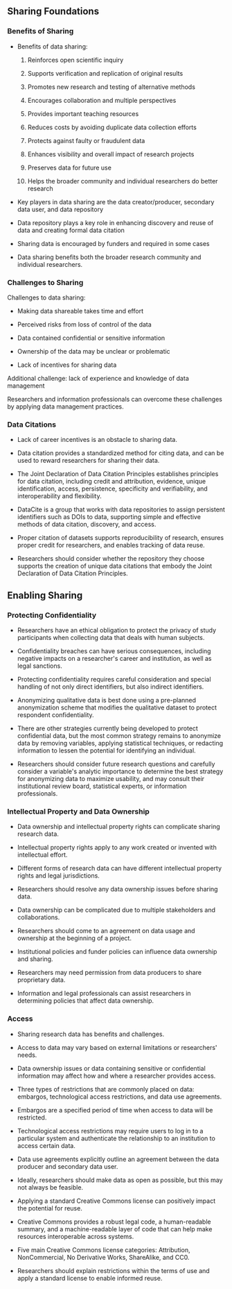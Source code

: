 ## **Sharing Foundations**

### Benefits of Sharing

-   Benefits of data sharing:

    1.  Reinforces open scientific inquiry

    2.  Supports verification and replication of original results

    3.  Promotes new research and testing of alternative methods

    4.  Encourages collaboration and multiple perspectives

    5.  Provides important teaching resources

    6.  Reduces costs by avoiding duplicate data collection efforts

    7.  Protects against faulty or fraudulent data

    8.  Enhances visibility and overall impact of research projects

    9.  Preserves data for future use

    10. Helps the broader community and individual researchers do better research

-   Key players in data sharing are the data creator/producer, secondary data user, and data repository

-   Data repository plays a key role in enhancing discovery and reuse of data and creating formal data citation

-   Sharing data is encouraged by funders and required in some cases

-   Data sharing benefits both the broader research community and individual researchers.

### Challenges to Sharing

Challenges to data sharing:

-   Making data shareable takes time and effort

-   Perceived risks from loss of control of the data

-   Data contained confidential or sensitive information

-   Ownership of the data may be unclear or problematic

-   Lack of incentives for sharing data

Additional challenge: lack of experience and knowledge of data management

Researchers and information professionals can overcome these challenges by applying data management practices.

### Data Citations

-   Lack of career incentives is an obstacle to sharing data.

-   Data citation provides a standardized method for citing data, and can be used to reward researchers for sharing their data.

-   The Joint Declaration of Data Citation Principles establishes principles for data citation, including credit and attribution, evidence, unique identification, access, persistence, specificity and verifiability, and interoperability and flexibility.

-   DataCite is a group that works with data repositories to assign persistent identifiers such as DOIs to data, supporting simple and effective methods of data citation, discovery, and access.

-   Proper citation of datasets supports reproducibility of research, ensures proper credit for researchers, and enables tracking of data reuse.

-   Researchers should consider whether the repository they choose supports the creation of unique data citations that embody the Joint Declaration of Data Citation Principles.

## **Enabling Sharing**

### Protecting Confidentiality

-   Researchers have an ethical obligation to protect the privacy of study participants when collecting data that deals with human subjects.

-   Confidentiality breaches can have serious consequences, including negative impacts on a researcher\'s career and institution, as well as legal sanctions.

-   Protecting confidentiality requires careful consideration and special handling of not only direct identifiers, but also indirect identifiers.

-   Anonymizing qualitative data is best done using a pre-planned anonymization scheme that modifies the qualitative dataset to protect respondent confidentiality.

-   There are other strategies currently being developed to protect confidential data, but the most common strategy remains to anonymize data by removing variables, applying statistical techniques, or redacting information to lessen the potential for identifying an individual.

-   Researchers should consider future research questions and carefully consider a variable\'s analytic importance to determine the best strategy for anonymizing data to maximize usability, and may consult their institutional review board, statistical experts, or information professionals.

### Intellectual Property and Data Ownership

-   Data ownership and intellectual property rights can complicate sharing research data.

-   Intellectual property rights apply to any work created or invented with intellectual effort.

-   Different forms of research data can have different intellectual property rights and legal jurisdictions.

-   Researchers should resolve any data ownership issues before sharing data.

-   Data ownership can be complicated due to multiple stakeholders and collaborations.

-   Researchers should come to an agreement on data usage and ownership at the beginning of a project.

-   Institutional policies and funder policies can influence data ownership and sharing.

-   Researchers may need permission from data producers to share proprietary data.

-   Information and legal professionals can assist researchers in determining policies that affect data ownership.

### Access

-   Sharing research data has benefits and challenges.

-   Access to data may vary based on external limitations or researchers\' needs.

-   Data ownership issues or data containing sensitive or confidential information may affect how and where a researcher provides access.

-   Three types of restrictions that are commonly placed on data: embargos, technological access restrictions, and data use agreements.

-   Embargos are a specified period of time when access to data will be restricted.

-   Technological access restrictions may require users to log in to a particular system and authenticate the relationship to an institution to access certain data.

-   Data use agreements explicitly outline an agreement between the data producer and secondary data user.

-   Ideally, researchers should make data as open as possible, but this may not always be feasible.

-   Applying a standard Creative Commons license can positively impact the potential for reuse.

-   Creative Commons provides a robust legal code, a human-readable summary, and a machine-readable layer of code that can help make resources interoperable across systems.

-   Five main Creative Commons license categories: Attribution, NonCommercial, No Derivative Works, ShareAlike, and CC0.

-   Researchers should explain restrictions within the terms of use and apply a standard license to enable informed reuse.
